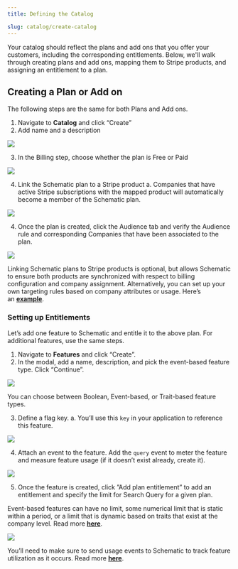 ```yaml
---
title: Defining the Catalog

slug: catalog/create-catalog
---
```


Your catalog should reflect the plans and add ons that you offer your customers, including the corresponding entitlements. Below, we'll walk through creating plans and add ons, mapping them to Stripe products, and assigning an entitlement to a plan.

## Creating a Plan or Add on

The following steps are the same for both Plans and Add ons.

1. Navigate to **Catalog** and click “Create”
2. Add name and a description

<img
src="../../assets/images/quickstart/quickstart-plan-creation.png"
/>

3. In the Billing step, choose whether the plan is Free or Paid

<img
src="../../assets/images/catalog/catalog-billing-type.png"
/>

4. Link the Schematic plan to a Stripe product
    a. Companies that have active Stripe subscriptions with the mapped product will automatically become a member of the Schematic plan.

<img
src="../../assets/images/catalog/catalog-billing-paid-option.png"
/>

4. Once the plan is created, click the Audience tab and verify the Audience rule and corresponding Companies that have been associated to the plan.

<img
src="../../assets/images/quickstart/quickstart-plan-audience.png"
/>

<Info>Linking Schematic plans to Stripe products is optional, but allows Schematic to ensure both products are synchronized with respect to billing configuration and company assignment. Alternatively, you can set up your own targeting rules based on company attributes or usage. Here’s an [**example**](https://docs.schematichq.com/playbooks/rollout).</Info>

### **Setting up Entitlements**

Let’s add one feature to Schematic and entitle it to the above plan. For additional features, use the same steps.

1. Navigate to **Features** and click “Create”.
2. In the modal, add a name, description, and pick the event-based feature type. Click “Continue”.

<img
src="../../assets/images/quickstart/quickstart-features-create.png"
/>

You can choose between Boolean, Event-based, or Trait-based feature types.

3. Define a flag key.
    a. You’ll use this `key` in your application to reference this feature.

<img
src="../../assets/images/quickstart/quickstart-features-create-2.png"
/>

4. Attach an event to the feature. Add the `query` event to meter the feature and measure feature usage (if it doesn’t exist already, create it).

<img
src="../../assets/images/quickstart/quickstart-features-create-3.png"
/>

5. Once the feature is created, click ”Add plan entitlement” to add an entitlement and specify the limit for Search Query for a given plan.

<Info>Event-based features can have no limit, some numerical limit that is static within a period, or a limit that is dynamic based on traits that exist at the company level. Read more [**here**](https://docs.schematichq.com/playbooks/metering#entitlement-options).</Info>

<img
src="../../assets/images/quickstart/quickstart-features-entitlements.png"
/>

<Info>You’ll need to make sure to send usage events to Schematic to track feature utilization as it occurs. Read more [**here**](https://docs.schematichq.com/playbooks/metering#setting-up-an-event-based-metered-feature).</Info>
